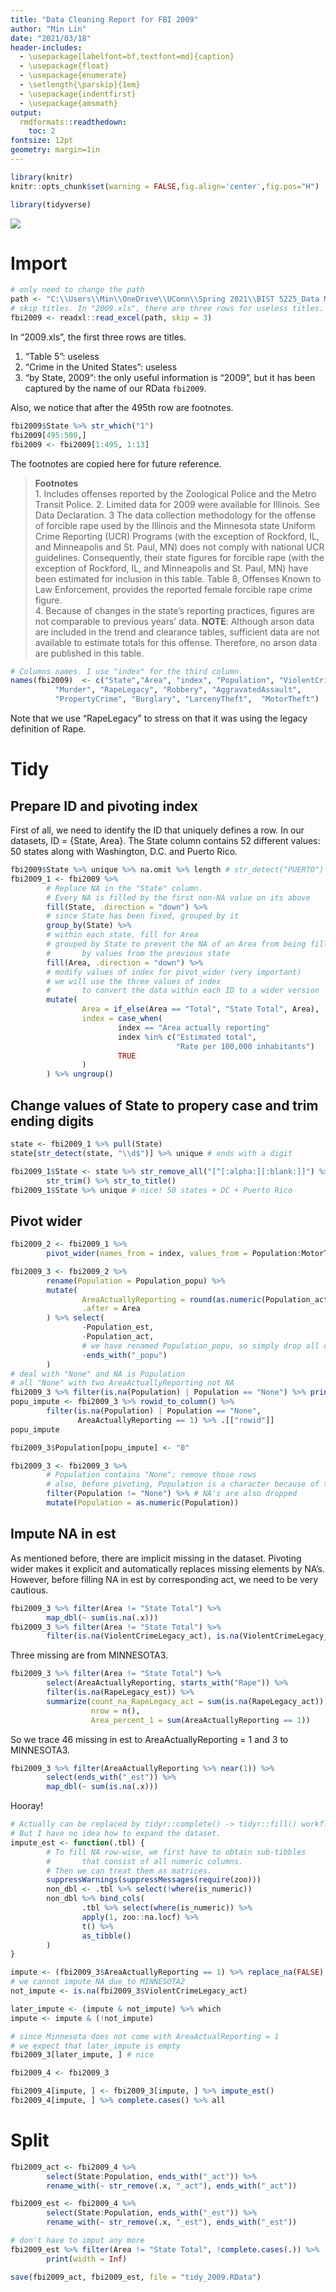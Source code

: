 ---
title: "Data Cleaning Report for FBI 2009"
author: "Min Lin"
date: "2021/03/18"
header-includes:
  - \usepackage[labelfont=bf,textfont=md]{caption}  
  - \usepackage{float}
  - \usepackage{enumerate}
  - \setlength{\parskip}{1em}
  - \usepackage{indentfirst} 
  - \usepackage{amsmath}
output:
  rmdformats::readthedown:
    toc: 2
fontsize: 12pt
geometry: margin=1in
---

```{r setup, include=FALSE}
library(knitr)
knitr::opts_chunk$set(warning = FALSE,fig.align='center',fig.pos="H")
```

```{r, message=FALSE}
library(tidyverse)
```
![](data-science-explore.png) 

# Import

```{r}
# only need to change the path
path <- "C:\\Users\\Min\\OneDrive\\UConn\\Spring 2021\\BIST 5225_Data Management and Programming in R and SAS\\Group Assignment\\Crime_by_State\\2009.xls"
# skip titles. In "2009.xls", there are three rows for useless titles. 
fbi2009 <- readxl::read_excel(path, skip = 3) 
```

In "2009.xls", the first three rows are titles. 

1. "Table 5": useless
2. "Crime in the United States": useless
3. "by State, 2009": the only useful information is "2009", but it has been captured by the name of our RData `fbi2009`.

Also, we notice that after the 495th row are footnotes. 

```{r}
fbi2009$State %>% str_which("1")
fbi2009[495:500,]
fbi2009 <- fbi2009[1:495, 1:13]
```

The footnotes are copied here for future reference. 

> __Footnotes__  
1. Includes offenses reported by the Zoological Police and the Metro Transit Police. 
2. Limited data for 2009 were available for Illinois.  See Data Declaration. 
3  The data collection methodology for the offense of forcible rape used by the Illinois and the Minnesota state Uniform Crime Reporting (UCR) Programs (with the exception of Rockford, IL, and Minneapolis and St. Paul, MN) does not comply with national UCR guidelines.  Consequently, their state figures for forcible rape (with the exception of Rockford, IL, and Minneapolis and St. Paul, MN) have been estimated for inclusion in this table.  Table 8, Offenses Known to Law Enforcement, provides the reported female forcible rape crime figure.  
4. Because of changes in the state's reporting practices, figures are not comparable to previous years' data. 
__NOTE__:  Although arson data are included in the trend and clearance tables, sufficient data are not available to estimate totals for this offense.  Therefore, no arson data are published in this table.				

		
```{r}
# Columns names. I use "index" for the third column. 
names(fbi2009)  <- c("State","Area", "index", "Population", "ViolentCrimeLegacy", 
          "Murder", "RapeLegacy", "Robbery", "AggravatedAssault", 
          "PropertyCrime", "Burglary", "LarcenyTheft",	"MotorTheft")
```

Note that we use "RapeLegacy" to stress on that it was using the legacy definition of Rape.

# Tidy 
## Prepare ID and pivoting index
First of all, we need to identify the ID that uniquely defines a row. In our datasets, ID = {State, Area}. The State column contains 52 different values: 50 states along with Washington, D.C. and Puerto Rico. 
```{r}
fbi2009$State %>% unique %>% na.omit %>% length # str_detect("PUERTO") %>% any
fbi2009_1 <- fbi2009 %>% 
        # Replace NA in the "State" column. 
        # Every NA is filled by the first non-NA value on its above
        fill(State, .direction = "down") %>% 
        # since State has been fixed, grouped by it
        group_by(State) %>% 
        # within each state, fill for Area
        # grouped by State to prevent the NA of an Area from being filled 
        #       by values from the previous state
        fill(Area, .direction = "down") %>% 
        # modify values of index for pivot_wider (very important)
        # we will use the three values of index 
        #       to convert the data within each ID to a wider version
        mutate(
                Area = if_else(Area == "Total", "State Total", Area),
                index = case_when(
                        index == "Area actually reporting"             ~ "act",
                        index %in% c("Estimated total", 
                                     "Rate per 100,000 inhabitants")   ~ "est",
                        TRUE                                           ~ "popu" # NA -> "popu"
                )
        ) %>% ungroup()

```

## Change values of State to propery case and trim ending digits
```{r}
state <- fbi2009_1 %>% pull(State)
state[str_detect(state, "\\d$")] %>% unique # ends with a digit
```

```{r}
fbi2009_1$State <- state %>% str_remove_all("[^[:alpha:][:blank:]]") %>% 
        str_trim() %>% str_to_title()
fbi2009_1$State %>% unique # nice! 50 states + DC + Puerto Rico
```
## Pivot wider
```{r}
fbi2009_2 <- fbi2009_1 %>% 
        pivot_wider(names_from = index, values_from = Population:MotorTheft) 
```

```{r}
fbi2009_3 <- fbi2009_2 %>%
        rename(Population = Population_popu) %>%
        mutate(
                AreaActuallyReporting = round(as.numeric(Population_act), 3), # three digits
                .after = Area
        ) %>% select(
                -Population_est, 
                -Population_act,
                # we have renamed Population_popu, so simply drop all columns ending with "_popu"
                -ends_with("_popu")  
        )
# deal with "None" and NA is Population
# all "None" with two AreaActuallyReporting not NA 
fbi2009_3 %>% filter(is.na(Population) | Population == "None") %>% print(width = Inf)
popu_impute <- fbi2009_3 %>% rowid_to_column() %>% 
        filter(is.na(Population) | Population == "None", 
               AreaActuallyReporting == 1) %>% .[["rowid"]] 
popu_impute

fbi2009_3$Population[popu_impute] <- "0"

fbi2009_3 <- fbi2009_3 %>% 
        # Population contains "None"; remove those rows 
        # also, before pivoting, Population is a character because of the appearance of "None"
        filter(Population != "None") %>% # NA's are also dropped
        mutate(Population = as.numeric(Population)) 
```
## Impute NA in est
As mentioned before, there are implicit missing in the dataset. Pivoting wider makes it explicit and automatically replaces missing elements by NA's. However, before filling NA in est by corresponding act, we need to be very cautious. 
```{r}
fbi2009_3 %>% filter(Area != "State Total") %>% 
        map_dbl(~ sum(is.na(.x))) 
fbi2009_3 %>% filter(Area != "State Total") %>% 
        filter(is.na(ViolentCrimeLegacy_act), is.na(ViolentCrimeLegacy_est)) 
```
Three missing are from MINNESOTA3.

```{r}
fbi2009_3 %>% filter(Area != "State Total") %>% 
        select(AreaActuallyReporting, starts_with("Rape")) %>% 
        filter(is.na(RapeLegacy_est)) %>% 
        summarize(count_na_RapeLegacy_act = sum(is.na(RapeLegacy_act)), 
                  nrow = n(), 
                  Area_percent_1 = sum(AreaActuallyReporting == 1))
```
So we trace 46 missing in est to AreaActuallyReporting = 1 and 3 to MINNESOTA3. 

```{r}
fbi2009_3 %>% filter(AreaActuallyReporting %>% near(1)) %>% 
        select(ends_with("_est")) %>% 
        map_dbl(~ sum(is.na(.x)))
```
Hooray! 
```{r}
# Actually can be replaced by tidyr::complete() -> tidyr::fill() workflow before pivoting.
# But I have no idea how to expand the dataset. 
impute_est <- function(.tbl) {
        # To fill NA row-wise, we first have to obtain sub-tibbles
        #       that consist of all numeric columns. 
        # Then we can treat them as matrices. 
        suppressWarnings(suppressMessages(require(zoo)))
        non_dbl <- .tbl %>% select(!where(is_numeric))
        non_dbl %>% bind_cols(
                .tbl %>% select(where(is_numeric)) %>% 
                apply(1, zoo::na.locf) %>% 
                t() %>% 
                as_tibble()
        )
}

impute <- (fbi2009_3$AreaActuallyReporting == 1) %>% replace_na(FALSE)
# we cannot impute NA due to MINNESOTA2
not_impute <- is.na(fbi2009_3$ViolentCrimeLegacy_act)

later_impute <- (impute & not_impute) %>% which 
impute <- impute & (!not_impute)

# since Minnesota does not come with AreaActualReporting = 1
# we expect that later_impute is empty
fbi2009_3[later_impute, ] # nice

fbi2009_4 <- fbi2009_3

fbi2009_4[impute, ] <- fbi2009_3[impute, ] %>% impute_est()
fbi2009_4[impute, ] %>% complete.cases() %>% all
```

# Split 

```{r}
fbi2009_act <- fbi2009_4 %>% 
        select(State:Population, ends_with("_act")) %>% 
        rename_with(~ str_remove(.x, "_act"), ends_with("_act"))

fbi2009_est <- fbi2009_4 %>% 
        select(State:Population, ends_with("_est")) %>% 
        rename_with(~ str_remove(.x, "_est"), ends_with("_est"))

# don't have to imput any more
fbi2009_est %>% filter(Area != "State Total", !complete.cases(.)) %>% 
        print(width = Inf)

save(fbi2009_act, fbi2009_est, file = "tidy_2009.RData")
```






